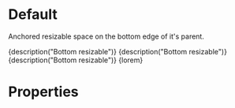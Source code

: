 
<Meta title="Components|BottomResizable" component={BottomResizable} />

# Default

Anchored resizable space on the bottom edge of it's parent.

<Preview>
	<Story name="Default (%)">
		<ViewPort>
			<BottomResizable style={green} size="50%" trackSize={true}>
				{description("Bottom resizable")}
			</BottomResizable>
		</ViewPort>
	</Story>
	<Story name="Default (px)">
		<ViewPort>
			<BottomResizable style={green} size={300} trackSize={true}>
				{description("Bottom resizable")}
			</BottomResizable>
		</ViewPort>
	</Story>
	<Story name="With resize constraints">
		<ViewPort>
			<BottomResizable style={green} size={300} trackSize={true} minimumSize={150} maximumSize={450}>
				{description("Bottom resizable")}
			</BottomResizable>
		</ViewPort>
	</Story>
	<Story name="Scrollable">
		<ViewPort>
			<BottomResizable style={green} size={300} scrollable={true}>
				{lorem}
			</BottomResizable>
		</ViewPort>
	</Story>
</Preview>

# Properties

<Props of={BottomResizable} />
